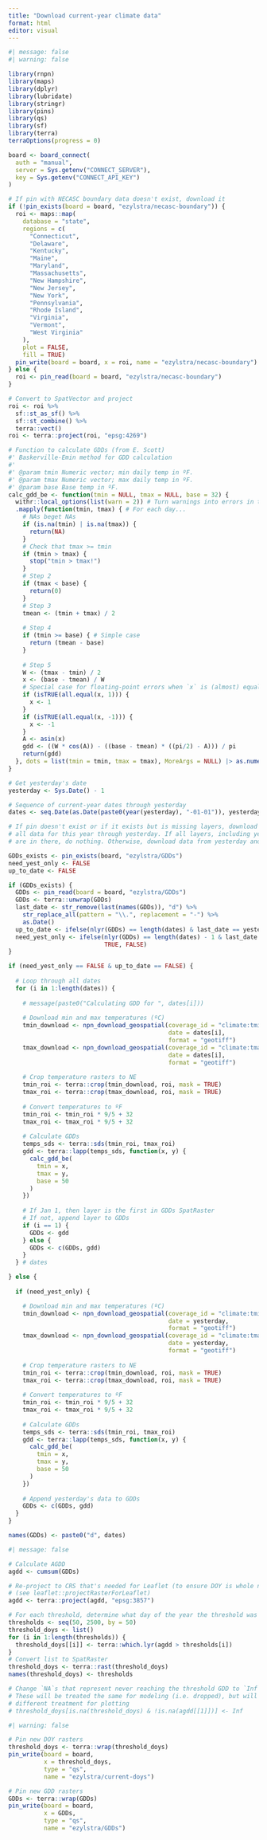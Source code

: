 ```yaml
---
title: "Download current-year climate data"
format: html
editor: visual
---
```


```r
#| message: false
#| warning: false

library(rnpn)
library(maps)
library(dplyr)
library(lubridate)
library(stringr)
library(pins)
library(qs)
library(sf)
library(terra)
terraOptions(progress = 0)

board <- board_connect(
  auth = "manual",
  server = Sys.getenv("CONNECT_SERVER"),
  key = Sys.getenv("CONNECT_API_KEY")
)
```

```r

# If pin with NECASC boundary data doesn't exist, download it
if (!pin_exists(board = board, "ezylstra/necasc-boundary")) {
  roi <- maps::map(
    database = "state",
    regions = c(
      "Connecticut",
      "Delaware",
      "Kentucky",
      "Maine",
      "Maryland",
      "Massachusetts",
      "New Hampshire",
      "New Jersey",
      "New York",
      "Pennsylvania",
      "Rhode Island",
      "Virginia",
      "Vermont",
      "West Virginia"
    ),
    plot = FALSE,
    fill = TRUE) 
  pin_write(board = board, x = roi, name = "ezylstra/necasc-boundary")
} else {
  roi <- pin_read(board = board, "ezylstra/necasc-boundary")
}

# Convert to SpatVector and project
roi <- roi %>%
  sf::st_as_sf() %>% 
  sf::st_combine() %>% 
  terra::vect() 
roi <- terra::project(roi, "epsg:4269")
```

```r

# Function to calculate GDDs (from E. Scott)
#' Baskerville-Emin method for GDD calculation
#' 
#' @param tmin Numeric vector; min daily temp in ºF.
#' @param tmax Numeric vector; max daily temp in ºF.
#' @param base Base temp in ºF.
calc_gdd_be <- function(tmin = NULL, tmax = NULL, base = 32) {
  withr::local_options(list(warn = 2)) # Turn warnings into errors in the scope of this function
  .mapply(function(tmin, tmax) { # For each day...
    # NAs beget NAs
    if (is.na(tmin) | is.na(tmax)) {
      return(NA)
    }
    # Check that tmax >= tmin
    if (tmin > tmax) {
      stop("tmin > tmax!")
    }
    # Step 2
    if (tmax < base) {
      return(0)
    }
    # Step 3
    tmean <- (tmin + tmax) / 2
    
    # Step 4
    if (tmin >= base) { # Simple case
      return (tmean - base)
    }
    
    # Step 5
    W <- (tmax - tmin) / 2
    x <- (base - tmean) / W
    # Special case for floating-point errors when `x` is (almost) equal to 1 or -1
    if (isTRUE(all.equal(x, 1))) {
      x <- 1
    }
    if (isTRUE(all.equal(x, -1))) {
      x <- -1
    }
    A <- asin(x)
    gdd <- ((W * cos(A)) - ((base - tmean) * ((pi/2) - A))) / pi
    return(gdd)
  }, dots = list(tmin = tmin, tmax = tmax), MoreArgs = NULL) |> as.numeric()
}
```

```r

# Get yesterday's date
yesterday <- Sys.Date() - 1

# Sequence of current-year dates through yesterday
dates <- seq.Date(as.Date(paste0(year(yesterday), "-01-01")), yesterday, by = 1)

# If pin doesn't exist or if it exists but is missing layers, download 
# all data for this year through yesterday. If all layers, including yesterday,
# are in there, do nothing. Otherwise, download data from yesterday and append.

GDDs_exists <- pin_exists(board, "ezylstra/GDDs")
need_yest_only <- FALSE
up_to_date <- FALSE

if (GDDs_exists) {
  GDDs <- pin_read(board = board, "ezylstra/GDDs")
  GDDs <- terra::unwrap(GDDs)
  last_date <- str_remove(last(names(GDDs)), "d") %>%
    str_replace_all(pattern = "\\.", replacement = "-") %>%
    as.Date()
  up_to_date <- ifelse(nlyr(GDDs) == length(dates) & last_date == yesterday, TRUE, FALSE)
  need_yest_only <- ifelse(nlyr(GDDs) == length(dates) - 1 & last_date == yesterday - 1, 
                           TRUE, FALSE)
}

if (need_yest_only == FALSE & up_to_date == FALSE) {
  
  # Loop through all dates
  for (i in 1:length(dates)) {
    
    # message(paste0("Calculating GDD for ", dates[i]))
  
    # Download min and max temperatures (ºC)
    tmin_download <- npn_download_geospatial(coverage_id = "climate:tmin",
                                             date = dates[i],
                                             format = "geotiff")
    tmax_download <- npn_download_geospatial(coverage_id = "climate:tmax",
                                             date = dates[i],
                                             format = "geotiff") 
    
    # Crop temperature rasters to NE
    tmin_roi <- terra::crop(tmin_download, roi, mask = TRUE)
    tmax_roi <- terra::crop(tmax_download, roi, mask = TRUE)
    
    # Convert temperatures to ºF
    tmin_roi <- tmin_roi * 9/5 + 32
    tmax_roi <- tmax_roi * 9/5 + 32
    
    # Calculate GDDs
    temps_sds <- terra::sds(tmin_roi, tmax_roi)
    gdd <- terra::lapp(temps_sds, function(x, y) {
      calc_gdd_be(
        tmin = x,
        tmax = y,
        base = 50
      )
    })  
    
    # If Jan 1, then layer is the first in GDDs SpatRaster
    # If not, append layer to GDDs
    if (i == 1) {
      GDDs <- gdd
    } else {
      GDDs <- c(GDDs, gdd)
    }
  } # dates

} else {
  
  if (need_yest_only) {

    # Download min and max temperatures (ºC)
    tmin_download <- npn_download_geospatial(coverage_id = "climate:tmin",
                                             date = yesterday,
                                             format = "geotiff")
    tmax_download <- npn_download_geospatial(coverage_id = "climate:tmax",
                                             date = yesterday,
                                             format = "geotiff") 
    
    # Crop temperature rasters to NE
    tmin_roi <- terra::crop(tmin_download, roi, mask = TRUE)
    tmax_roi <- terra::crop(tmax_download, roi, mask = TRUE)
      
    # Convert temperatures to ºF
    tmin_roi <- tmin_roi * 9/5 + 32
    tmax_roi <- tmax_roi * 9/5 + 32
      
    # Calculate GDDs
    temps_sds <- terra::sds(tmin_roi, tmax_roi)
    gdd <- terra::lapp(temps_sds, function(x, y) {
      calc_gdd_be(
        tmin = x,
        tmax = y,
        base = 50
      )
    })  
  
    # Append yesterday's data to GDDs
    GDDs <- c(GDDs, gdd)
  }
}

names(GDDs) <- paste0("d", dates)
```

```r
#| message: false

# Calculate AGDD
agdd <- cumsum(GDDs)

# Re-project to CRS that's needed for Leaflet (to ensure DOY is whole number)
# (see leaflet::projectRasterForLeaflet)
agdd <- terra::project(agdd, "epsg:3857")

# For each threshold, determine what day of the year the threshold was reached
thresholds <- seq(50, 2500, by = 50)
threshold_doys <- list()
for (i in 1:length(thresholds)) {
  threshold_doys[[i]] <- terra::which.lyr(agdd > thresholds[i])
}
# Convert list to SpatRaster
threshold_doys <- terra::rast(threshold_doys)
names(threshold_doys) <- thresholds

# Change `NA`s that represent never reaching the threshold GDD to `Inf`s.
# These will be treated the same for modeling (i.e. dropped), but will allow
# different treatment for plotting
# threshold_doys[is.na(threshold_doys) & !is.na(agdd[[1]])] <- Inf
```

```r
#| warning: false

# Pin new DOY rasters
threshold_doys <- terra::wrap(threshold_doys)
pin_write(board = board,
          x = threshold_doys,
          type = "qs",
          name = "ezylstra/current-doys")

# Pin new GDD rasters
GDDs <- terra::wrap(GDDs)
pin_write(board = board,
          x = GDDs,
          type = "qs",
          name = "ezylstra/GDDs")
```
